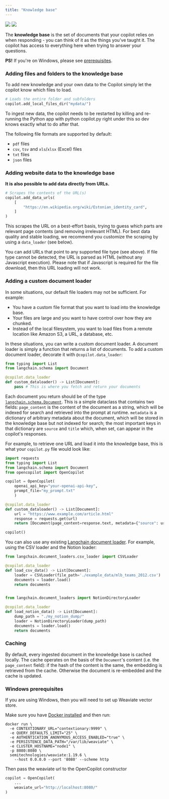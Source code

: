 ```yaml
---
title: "Knowledge base"
---
```


<img className="block dark:hidden" src="/images/RAG_light.png" />
<img className="hidden dark:block" src="/images/RAG_dark.png" />

The **knowledge base** is the set of documents that your copilot relies on when responding - you can think of it as the things you've taught it. The copilot has access to everything here when trying to answer your questions.

**PS!** If you're on Windows, please see [prerequisites](/create/knowledge-base#windows-prerequisites).

### Adding files and folders to the knowledge base

To add new knowledge and your own data to the Copilot simply let the copilot know which files to load.

```python
# Loads the entire folder and subfolders
copilot.add_local_files_dir("mydata/")
```

To ingest new data, the copilot needs to be restarted by killing and re-running the Python app with python copilot.py right under this so dev knows exactly what to do after that.

The following file formats are supported by default:

* `pdf` files
* `csv`, `tsv` and `xls`/`xlsx` (Excel) files
* `txt` files
* `json` files


### Adding website data to the knowledge base

**It is also possible to add data directly from URLs.**

```python
# Scrapes the contents of the URL(s)
copilot.add_data_urls(
    [
        "https://en.wikipedia.org/wiki/Estonian_identity_card",
    ]
)
```
This scrapes the URL on a best-effort basis, trying to guess which parts are relevant page contents (and removing irrelevant HTML). For best data quality and stable loading, we recommend you customize the scraping by using a `data_loader` (see below).

You can add URLs that point to any supported file type (see above). If file type cannot be detected, the URL is parsed as HTML (without any Javascript execution). Please note that if Javascript is required for the file download, then this URL loading will not work.

### Adding a custom document loader

In some situations, our default file loaders may not be sufficient. For example:

* You have a custom file format that you want to load into the knowledge base.
* Your files are large and you want to have control over how they are chunked.
* Instead of the local filesystem, you want to load files from a remote location like Amazon S3, a URL, a database, etc.

In these situations, you can write a custom document loader. A document loader is simply a function that returns a list of documents. To add a custom document loader, decorate it with `@copilot.data_loader`:

```python
from typing import List
from langchain.schema import Document

@copilot.data_loader
def custom_dataloader() -> List[Document]:
    pass # This is where you fetch and return your documents
```

Each document you return should be of the type [`langchain.schema.Document`](https://github.com/langchain-ai/langchain/blob/master/libs/langchain/langchain/schema/document.py). This is a simple dataclass that contains two fields: `page_content` is the content of the document as a string, which will be indexed for search and retrieved into the prompt at runtime. `metadata` is a dictionary of arbitrary metadata about the document, which will be stored in the knowledge base but not indexed for search; the most important keys in that dictionary are `source` and `title` which, when set, can appear in the copilot's responses.

For example, to retrieve one URL and load it into the knowledge base, this is what your `copilot.py` file would look like:

```python
import requests
from typing import List
from langchain.schema import Document
from opencopilot import OpenCopilot

copilot = OpenCopilot(
    openai_api_key="your-openai-api-key",
    prompt_file="my_prompt.txt"
    )

@copilot.data_loader
def custom_dataloader() -> List[Document]:
    url = "https://www.example.com/article.html"
    response = requests.get(url)
    return [Document(page_content=response.text, metadata={"source": url})]

copilot()
```

You can also use any existing [Langchain document loader](https://python.langchain.com/docs/modules/data_connection/document_loaders/). For example, using the CSV loader and the Notion loader:

```python
from langchain.document_loaders.csv_loader import CSVLoader

@copilot.data_loader
def load_csv_data() -> List[Document]:
    loader = CSVLoader(file_path='./example_data/mlb_teams_2012.csv')
    documents = loader.load()
    return documents


from langchain.document_loaders import NotionDirectoryLoader

@copilot.data_loader
def load_notion_data() -> List[Document]:
    dump_path = "./my_notion_dump/"
    loader = NotionDirectoryLoader(dump_path)
    documents = loader.load()
    return documents
```

### Caching

By default, every ingested document in the knowledge base is cached locally. The cache operates on the basis of the `Document`'s content (i.e. the `page_content` field): if the hash of the content is the same, the embedding is retrieved from the cache. Otherwise the document is re-embedded and the cache is updated.


### Windows prerequisites

If you are using Windows, then you will need to set up Weaviate vector store.

Make sure you have [Docker installed](https://docs.docker.com/engine/install/) and then run:

```shell
docker run \
  -e CONTEXTIONARY_URL="contextionary:9999" \
  -e QUERY_DEFAULTS_LIMIT="25" \
  -e AUTHENTICATION_ANONYMOUS_ACCESS_ENABLED="true" \
  -e PERSISTENCE_DATA_PATH="/var/lib/weaviate" \
  -e CLUSTER_HOSTNAME="node1" \
  -p 8080:8080 \
  semitechnologies/weaviate:1.19.6 \
    --host 0.0.0.0 --port '8080' --scheme http
```

Then pass the weaviate url to the OpenCopilot constructor

```python
copilot = OpenCopilot(
    ...
    weaviate_url="http://localhost:8080/"
)
```
